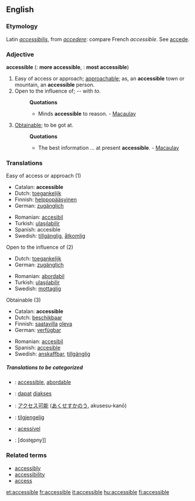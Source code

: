 ==English==

===Etymology===
Latin ''[[accessibilis]]'', from ''[[accedere]]'': compare French ''accessible''. See [[accede]].

===Adjective===
'''accessible'''  ({{compar}}: '''more accessible''', {{superl}}: '''most accessible''')

# Easy of access or approach; [[approachable]]; as, an '''accessible''' town or mountain, an '''accessible''' person.
# Open to the influence of; -- with ''to''.
#:'''Quotations'''
#:*Minds '''accessible''' to reason. - [[Macaulay]]
# [[Obtainable]]; to be got at.
#:'''Quotations'''
#:*The best information ... at present '''accessible'''. - [[Macaulay]]

===Translations===
;Easy of access or approach (1)
{{top}}
*Catalan: '''accessible'''
*Dutch: [[toegankelijk]]
*Finnish: [[helppopääsyinen]]
*German: [[zugänglich]]
{{mid}}
*Romanian: [[accesibil]]
*Turkish: [[ulaşılabilir]]
*Spanish: accesible
*Swedish: [[tillgänglig]], [[åtkomlig]]
{{bottom}}

;Open to the influence of (2)
{{top}}
*Dutch: [[toegankelijk]]
*German: [[zugänglich]]
{{mid}}
*Romanian: [[abordabil]]
*Turkish: [[ulaşılabilir]]
*Swedish: [[mottaglig]]
{{bottom}}

;Obtainable (3)
{{top}}
*Catalan: '''accessible'''
*Dutch: [[beschikbaar]]
*Finnish: [[saatavilla]] [[olla#Finnish|oleva]]
*German: [[verfügbar]]
{{mid}}
*Romanian: [[accesibil]]
*Spanish: [[accesible]]
*Swedish: [[anskaffbar]], [[tillgänglig]]
{{bottom}}

=====Translations to be categorized=====
{{checktrans}}

*{{ttbc|French}}: [[accessible]], [[abordable]]
*{{ttbc|Indonesian}}: [[dapat]] [[akses|diakses]]
*{{ttbc|Japanese}}: [[アクセス可能]] ([[あくせすかのう]], akusesu-kanō)
*{{ttbc|Norwegian}}: [[tilgjengelig]]
*{{ttbc|Portuguese}}: [[acessível]]
*{{ttbc|Polish}}: [dostępny]]

===Related terms===
* [[accessibly]]
* [[accessibility]]
* [[access]]

[[et:accessible]]
[[fr:accessible]]
[[it:accessible]]
[[hu:accessible]]
[[fi:accessible]]